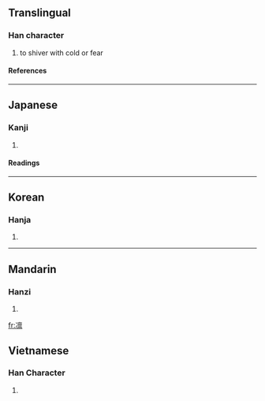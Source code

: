 {{see|凜}}

==Translingual==
===Han character===
{{Han char|rn=15|rad=冫|as=13|sn=15|four=|canj=戈一卜田火 (IMYWF)}}
# to shiver with cold or fear
====References====
{{Han ref|kx=0133.430|dkj=01718|dj=0298.240|hdz=10301.120|uh=51DB|ud=20955}}
----
==Japanese==
===Kanji===
{{ja-kanji|grade=|rs=冫13}}
# {{defn|Japanese}}
====Readings====
{{ja-readings|on=[[りん]] (rin)|kun=[[さむい]] (samui), [[すさまじい]] (susamajii), [[おそれる]] (osoreru)}}
----
==Korean==
===Hanja===
{{ko-hanja|hangeul=름|rv=reum|mr=rŭm}}
# {{defn|Korean}}
----
==Mandarin==
===Hanzi===
{{cmn-hanzi|tra=凜|pin=[[lǐn]] (lin3)|wg=lin<sup>3</sup>}}
# {{defn|Mandarin}}

[[fr:凛]]


==Vietnamese==
===Han Character===
{{vi-hantu|[[lẫm]]}}
# {{defn|Vietnamese}}